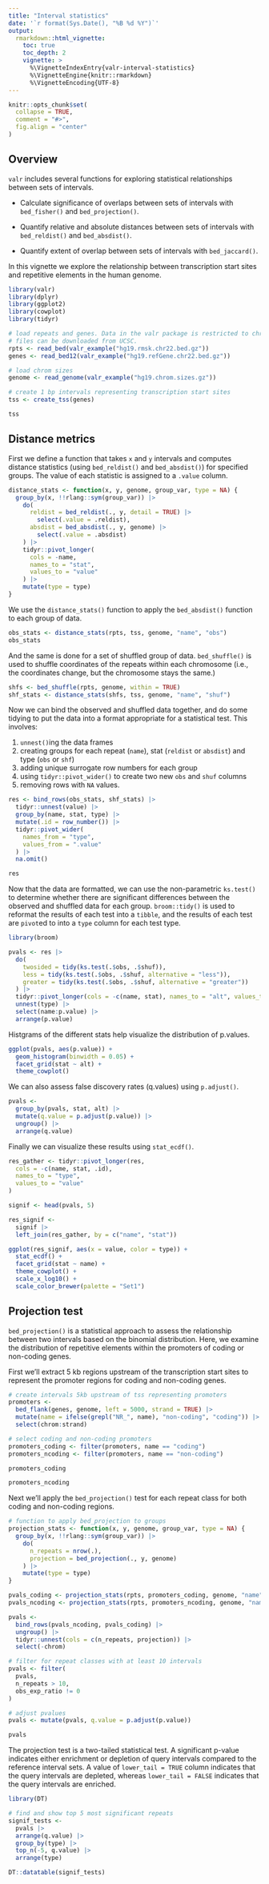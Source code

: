 ```yaml
---
title: "Interval statistics"
date: '`r format(Sys.Date(), "%B %d %Y")`'
output:
  rmarkdown::html_vignette:
    toc: true
    toc_depth: 2
    vignette: >
      %\VignetteIndexEntry{valr-interval-statistics}
      %\VignetteEngine{knitr::rmarkdown}
      %\VignetteEncoding{UTF-8}
---
```


```r
knitr::opts_chunk$set(
  collapse = TRUE,
  comment = "#>",
  fig.align = "center"
)
```

## Overview

`valr` includes several functions for exploring statistical relationships between sets of intervals.

* Calculate significance of overlaps between sets of intervals with `bed_fisher()` and  `bed_projection()`.

* Quantify relative and absolute distances between sets of intervals with `bed_reldist()` and `bed_absdist()`.

* Quantify extent of overlap between sets of intervals with `bed_jaccard()`.

In this vignette we explore the relationship between transcription start sites and repetitive elements in the human genome. 

```r
library(valr)
library(dplyr)
library(ggplot2)
library(cowplot)
library(tidyr)

# load repeats and genes. Data in the valr package is restricted to chr22; the entire
# files can be downloaded from UCSC.
rpts <- read_bed(valr_example("hg19.rmsk.chr22.bed.gz"))
genes <- read_bed12(valr_example("hg19.refGene.chr22.bed.gz"))

# load chrom sizes
genome <- read_genome(valr_example("hg19.chrom.sizes.gz"))

# create 1 bp intervals representing transcription start sites
tss <- create_tss(genes)

tss
```

## Distance metrics

First we define a function that takes `x` and `y` intervals and computes distance statistics (using `bed_reldist()` and `bed_absdist()`) for specified groups. The value of each statistic is assigned to a `.value` column.

```r
distance_stats <- function(x, y, genome, group_var, type = NA) {
  group_by(x, !!rlang::sym(group_var)) |>
    do(
      reldist = bed_reldist(., y, detail = TRUE) |>
        select(.value = .reldist),
      absdist = bed_absdist(., y, genome) |>
        select(.value = .absdist)
    ) |>
    tidyr::pivot_longer(
      cols = -name,
      names_to = "stat",
      values_to = "value"
    ) |>
    mutate(type = type)
}
```

We use the `distance_stats()` function to apply the `bed_absdist()` function to each group of data.

```r
obs_stats <- distance_stats(rpts, tss, genome, "name", "obs")
obs_stats
```

And the same is done for a set of  shuffled group of data. `bed_shuffle()` is used to shuffle coordinates of the repeats within each chromosome (i.e., the coordinates change, but the chromosome stays the same.)

```r
shfs <- bed_shuffle(rpts, genome, within = TRUE)
shf_stats <- distance_stats(shfs, tss, genome, "name", "shuf")
```

Now we can bind the observed and shuffled data together, and do some tidying to put the data into a format appropriate for a statistical test. This involves:

1. `unnest()`ing the data frames
1. creating groups for each repeat (`name`), stat (`reldist` or `absdist`) and type (`obs` or `shf`)
1. adding unique surrogate row numbers for each group
1. using `tidyr::pivot_wider()` to create two new `obs` and `shuf` columns
1. removing rows with `NA` values.

```r
res <- bind_rows(obs_stats, shf_stats) |>
  tidyr::unnest(value) |>
  group_by(name, stat, type) |>
  mutate(.id = row_number()) |>
  tidyr::pivot_wider(
    names_from = "type",
    values_from = ".value"
  ) |>
  na.omit()

res
```

Now that the data are formatted, we can use the non-parametric `ks.test()` to determine whether there are significant differences between the observed and shuffled data for each group. `broom::tidy()` is used to reformat the results of each test into a `tibble`, and the results of each test are `pivot`ed to into a `type` column for each test type.

```r
library(broom)

pvals <- res |>
  do(
    twosided = tidy(ks.test(.$obs, .$shuf)),
    less = tidy(ks.test(.$obs, .$shuf, alternative = "less")),
    greater = tidy(ks.test(.$obs, .$shuf, alternative = "greater"))
  ) |>
  tidyr::pivot_longer(cols = -c(name, stat), names_to = "alt", values_to = "type") |>
  unnest(type) |>
  select(name:p.value) |>
  arrange(p.value)
```

Histgrams of the different stats help visualize the distribution of p.values.

```r
ggplot(pvals, aes(p.value)) +
  geom_histogram(binwidth = 0.05) +
  facet_grid(stat ~ alt) +
  theme_cowplot()
```

We can also assess false discovery rates (q.values) using `p.adjust()`.

```r
pvals <-
  group_by(pvals, stat, alt) |>
  mutate(q.value = p.adjust(p.value)) |>
  ungroup() |>
  arrange(q.value)
```

Finally we can visualize these results using `stat_ecdf()`.

```r
res_gather <- tidyr::pivot_longer(res,
  cols = -c(name, stat, .id),
  names_to = "type",
  values_to = "value"
)

signif <- head(pvals, 5)

res_signif <-
  signif |>
  left_join(res_gather, by = c("name", "stat"))

ggplot(res_signif, aes(x = value, color = type)) +
  stat_ecdf() +
  facet_grid(stat ~ name) +
  theme_cowplot() +
  scale_x_log10() +
  scale_color_brewer(palette = "Set1")
```

## Projection test

`bed_projection()` is a statistical approach to assess the relationship between two intervals based on the binomial distribution. Here, we examine the distribution of repetitive elements within the promoters of coding or non-coding genes.

First we'll extract 5 kb regions upstream of the transcription start sites to represent the promoter regions for coding and non-coding genes. 

```r
# create intervals 5kb upstream of tss representing promoters
promoters <-
  bed_flank(genes, genome, left = 5000, strand = TRUE) |>
  mutate(name = ifelse(grepl("NR_", name), "non-coding", "coding")) |>
  select(chrom:strand)

# select coding and non-coding promoters
promoters_coding <- filter(promoters, name == "coding")
promoters_ncoding <- filter(promoters, name == "non-coding")

promoters_coding

promoters_ncoding
```

Next we'll apply the `bed_projection()` test for each repeat class for both coding and non-coding regions. 

```r
# function to apply bed_projection to groups
projection_stats <- function(x, y, genome, group_var, type = NA) {
  group_by(x, !!rlang::sym(group_var)) |>
    do(
      n_repeats = nrow(.),
      projection = bed_projection(., y, genome)
    ) |>
    mutate(type = type)
}

pvals_coding <- projection_stats(rpts, promoters_coding, genome, "name", "coding")
pvals_ncoding <- projection_stats(rpts, promoters_ncoding, genome, "name", "non_coding")

pvals <-
  bind_rows(pvals_ncoding, pvals_coding) |>
  ungroup() |>
  tidyr::unnest(cols = c(n_repeats, projection)) |>
  select(-chrom)

# filter for repeat classes with at least 10 intervals
pvals <- filter(
  pvals,
  n_repeats > 10,
  obs_exp_ratio != 0
)

# adjust pvalues
pvals <- mutate(pvals, q.value = p.adjust(p.value))

pvals
```

The projection test is a two-tailed statistical test. A significant p-value indicates either enrichment or depletion of query intervals compared to the reference interval sets. A value of `lower_tail = TRUE` column indicates that the query intervals are depleted, whereas `lower_tail = FALSE` indicates that the query intervals are enriched. 

```r
library(DT)

# find and show top 5 most significant repeats
signif_tests <-
  pvals |>
  arrange(q.value) |>
  group_by(type) |>
  top_n(-5, q.value) |>
  arrange(type)

DT::datatable(signif_tests)
```

